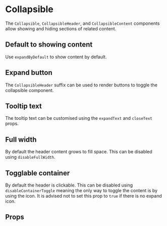 

# Collapsible

The `Collapsible`, `CollapsibleHeader`, and `CollapsibleContent` components allow showing and hiding sections of related content.

<Canvas withSource="open">
    <Story id="components-collapsible--basic" />
</Canvas>

## Default to showing content

Use `expandByDefault` to show content by default.

<Canvas>
    <Story id="components-collapsible--expanded-by-default" />
</Canvas>

## Expand button

The `CollapsibleHeader` suffix can be used to render buttons to toggle the collapsible component.

<Canvas>
    <Story id="components-collapsible--expand-button" />
</Canvas>

## Tooltip text

The tooltip text can be customised using the `expandText` and `closeText` props.

<Canvas>
    <Story id="components-collapsible--tooltip-text" />
</Canvas>

## Full width

By default the header content grows to fill space. This can be disabled using `disableFullWidth`.

<Canvas>
    <Story id="components-collapsible--full-width" />
</Canvas>

## Togglable container

By default the header is clickable. This can be disabled using `disableContainerToggle` meaning the only way to toggle the content is by using the icon. It is advised not to set this prop to `true` if there is no expand icon.

<Canvas>
    <Story id="components-collapsible--togglable-container" />
</Canvas>

## Props

<ArgsTable story={PRIMARY_STORY} />

